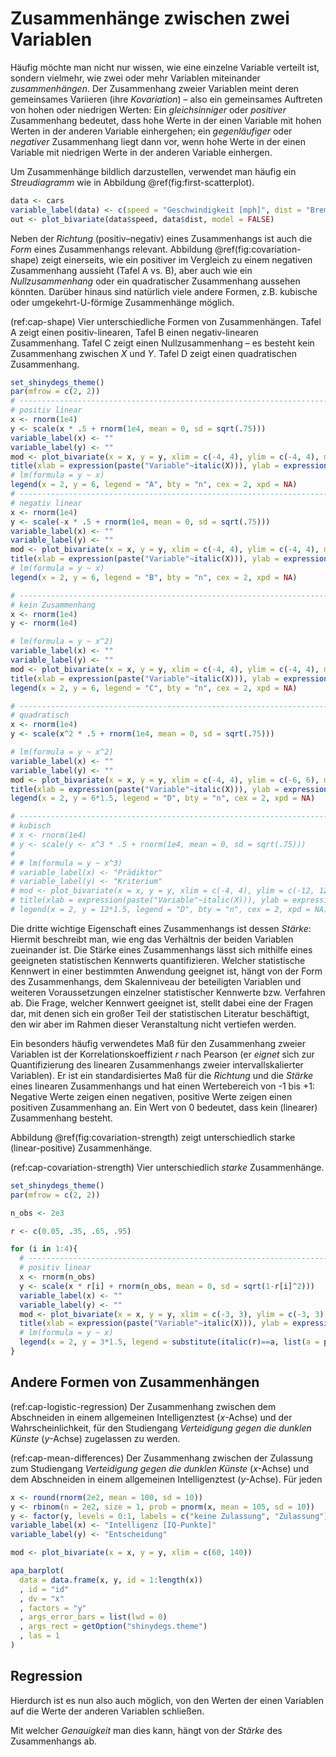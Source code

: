 # Zusammenhänge zwischen zwei Variablen

Häufig möchte man nicht nur wissen, wie eine einzelne Variable verteilt ist, sondern vielmehr,
wie zwei oder mehr Variablen miteinander *zusammenhängen*.
<!-- Merkmale/Merkmalsträger wäre besser -->
Der Zusammenhang zweier Variablen meint deren gemeinsames Variieren (ihre *Kovariation*) --
also ein gemeinsames Auftreten von hohen oder niedrigen Werten:
Ein *gleichsinniger* oder *positiver* Zusammenhang bedeutet, dass hohe Werte in der einen Variable
mit hohen Werten in der anderen Variable einhergehen;
ein *gegenläufiger* oder *negativer* Zusammenhang liegt dann vor, wenn hohe Werte in der einen Variable
mit niedrigen Werte in der anderen Variable einhergen.

Um Zusammenhänge bildlich darzustellen, verwendet man häufig ein *Streudiagramm* wie in Abbildung \@ref(fig:first-scatterplot).

```r
data <- cars
variable_label(data) <- c(speed = "Geschwindigkeit [mph]", dist = "Bremsweg [ft]")
out <- plot_bivariate(data$speed, data$dist, model = FALSE)
```

Neben der *Richtung* (positiv--negativ) eines Zusammenhangs ist auch die *Form* eines Zusammenhangs relevant.
Abbildung \@ref(fig:covariation-shape) zeigt einerseits, wie ein positiver im Vergleich zu einem negativen Zusammenhang aussieht (Tafel A vs. B),
aber auch wie ein *Nullzusammenhang* oder ein quadratischer Zusammenhang aussehen könnten. Darüber hinaus sind natürlich viele andere Formen, z.B. kubische oder umgekehrt-U-förmige Zusammenhänge möglich.

(ref:cap-shape) Vier unterschiedliche Formen von Zusammenhängen. Tafel A zeigt einen positiv-linearen, Tafel B einen negativ-linearen Zusammenhang.
Tafel C zeigt einen Nullzusammenhang -- es besteht kein Zusammenhang zwischen $X$ und $Y$. Tafel D zeigt einen quadratischen Zusammenhang.

```r
set_shinydegs_theme()
par(mfrow = c(2, 2))
# ------------------------------------------------------------------------------
# positiv linear
x <- rnorm(1e4)
y <- scale(x * .5 + rnorm(1e4, mean = 0, sd = sqrt(.75)))
variable_label(x) <- ""
variable_label(y) <- ""
mod <- plot_bivariate(x = x, y = y, xlim = c(-4, 4), ylim = c(-4, 4), model = FALSE)
title(xlab = expression(paste("Variable"~italic(X))), ylab = expression(paste("Variable"~italic(Y))))
# lm(formula = y ~ x)
legend(x = 2, y = 6, legend = "A", bty = "n", cex = 2, xpd = NA)
# ------------------------------------------------------------------------------
# negativ linear
x <- rnorm(1e4)
y <- scale(-x * .5 + rnorm(1e4, mean = 0, sd = sqrt(.75)))
variable_label(x) <- ""
variable_label(y) <- ""
mod <- plot_bivariate(x = x, y = y, xlim = c(-4, 4), ylim = c(-4, 4), model = FALSE)
title(xlab = expression(paste("Variable"~italic(X))), ylab = expression(paste("Variable"~italic(Y))))
# lm(formula = y ~ x)
legend(x = 2, y = 6, legend = "B", bty = "n", cex = 2, xpd = NA)

# ------------------------------------------------------------------------------
# kein Zusammenhang
x <- rnorm(1e4)
y <- rnorm(1e4)

# lm(formula = y ~ x^2)
variable_label(x) <- ""
variable_label(y) <- ""
mod <- plot_bivariate(x = x, y = y, xlim = c(-4, 4), ylim = c(-4, 4), model = FALSE)
title(xlab = expression(paste("Variable"~italic(X))), ylab = expression(paste("Variable"~italic(Y))))
legend(x = 2, y = 6, legend = "C", bty = "n", cex = 2, xpd = NA)

# ------------------------------------------------------------------------------
# quadratisch
x <- rnorm(1e4)
y <- scale(x^2 * .5 + rnorm(1e4, mean = 0, sd = sqrt(.75)))

# lm(formula = y ~ x^2)
variable_label(x) <- ""
variable_label(y) <- ""
mod <- plot_bivariate(x = x, y = y, xlim = c(-4, 4), ylim = c(-6, 6), model = FALSE)
title(xlab = expression(paste("Variable"~italic(X))), ylab = expression(paste("Variable"~italic(Y))))
legend(x = 2, y = 6*1.5, legend = "D", bty = "n", cex = 2, xpd = NA)

# ------------------------------------------------------------------------------
# kubisch
# x <- rnorm(1e4)
# y <- scale(y <- x^3 * .5 + rnorm(1e4, mean = 0, sd = sqrt(.75)))
# 
# # lm(formula = y ~ x^3)
# variable_label(x) <- "Prädiktor"
# variable_label(y) <- "Kriterium"
# mod <- plot_bivariate(x = x, y = y, xlim = c(-4, 4), ylim = c(-12, 12), model = FALSE)
# title(xlab = expression(paste("Variable"~italic(X))), ylab = expression(paste("Variable"~italic(Y))))
# legend(x = 2, y = 12*1.5, legend = "D", bty = "n", cex = 2, xpd = NA)

```

Die dritte wichtige Eigenschaft eines Zusammenhangs ist dessen *Stärke*:
Hiermit beschreibt man, wie eng das Verhältnis der beiden Variablen zueinander ist.
Die Stärke eines Zusammenhangs lässt sich mithilfe eines geeigneten statistischen Kennwerts quantifizieren.
Welcher statistische Kennwert in einer bestimmten Anwendung geeignet ist, hängt von der Form des Zusammenhangs,
dem Skalenniveau der beteiligten Variablen und weiteren Voraussetzungen einzelner statistischer Kennwerte bzw. Verfahren ab.
Die Frage, welcher Kennwert geeignet ist, stellt dabei eine der Fragen dar, mit denen sich ein großer Teil der statistischen Literatur beschäftigt,
den wir aber im Rahmen dieser Veranstaltung nicht vertiefen werden.

Ein besonders häufig verwendetes Maß für den Zusammenhang zweier Variablen ist der Korrelationskoeffizient $r$ nach Pearson
(er *eignet* sich zur Quantifizierung des linearen Zusammenhangs zweier intervallskalierter Variablen).
Er ist ein standardisiertes Maß für die *Richtung* und die *Stärke* eines linearen Zusammenhangs und
hat einen Wertebereich von -1 bis +1:
Negative Werte zeigen einen negativen, positive Werte zeigen einen positiven Zusammenhang an.
Ein Wert von 0 bedeutet, dass kein (linearer) Zusammenhang besteht.

Abbildung \@ref(fig:covariation-strength) zeigt unterschiedlich starke (linear-positive) Zusammenhänge.

(ref:cap-covariation-strength) Vier unterschiedlich *starke* Zusammenhänge.

```r
set_shinydegs_theme()
par(mfrow = c(2, 2))

n_obs <- 2e3

r <- c(0.05, .35, .65, .95)

for (i in 1:4){
  # ------------------------------------------------------------------------------
  # positiv linear
  x <- rnorm(n_obs)
  y <- scale(x * r[i] + rnorm(n_obs, mean = 0, sd = sqrt(1-r[i]^2)))
  variable_label(x) <- ""
  variable_label(y) <- ""
  mod <- plot_bivariate(x = x, y = y, xlim = c(-3, 3), ylim = c(-3, 3), model = TRUE)
  title(xlab = expression(paste("Variable"~italic(X))), ylab = expression(paste("Variable"~italic(Y))))
  # lm(formula = y ~ x)
  legend(x = 2, y = 3*1.5, legend = substitute(italic(r)==a, list(a = papaja::printnum(cor(x, y), gt1=FALSE))), bty = "n", xpd = NA)
}

```

    
## Andere Formen von Zusammenhängen

(ref:cap-logistic-regression) Der Zusammenhang zwischen dem Abschneiden in einem allgemeinen Intelligenztest ($x$-Achse) und der Wahrscheinlichkeit, für
den Studiengang *Verteidigung gegen die dunklen Künste* ($y$-Achse) zugelassen zu werden.

(ref:cap-mean-differences) Der Zusammenhang zwischen der Zulassung zum Studiengang *Verteidigung gegen die dunklen Künste* ($x$-Achse) und dem Abschneiden in einem allgemeinen Intelligenztest ($y$-Achse). Für jeden

```r
x <- round(rnorm(2e2, mean = 100, sd = 10))
y <- rbinom(n = 2e2, size = 1, prob = pnorm(x, mean = 105, sd = 10))
y <- factor(y, levels = 0:1, labels = c("keine Zulassung", "Zulassung"))
variable_label(x) <- "Intelligenz [IQ-Punkte]"
variable_label(y) <- "Entscheidung"

mod <- plot_bivariate(x = x, y = y, xlim = c(60, 140))
```

```r
apa_barplot(
  data = data.frame(x, y, id = 1:length(x))
  , id = "id"
  , dv = "x"
  , factors = "y"
  , args_error_bars = list(lwd = 0)
  , args_rect = getOption("shinydegs.theme")
  , las = 1
)
```



## Regression

Hierdurch ist es nun also auch möglich, von den Werten der einen Variablen auf die Werte der anderen Variablen schließen.

Mit welcher *Genauigkeit* man dies kann, hängt von der *Stärke* des Zusammenhangs ab.
